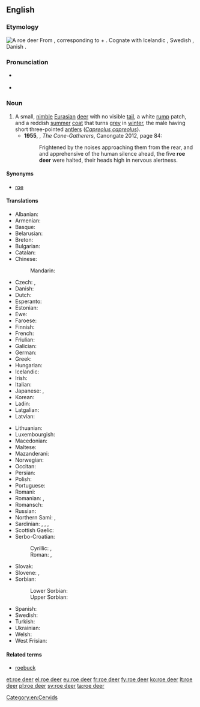 ==English==
{{wikipedia}}

===Etymology===
[[Image:Capreolus capreolus (Marek Szczepanek).jpg|thumb|A roe deer]]
From {{etyl|ang|en}} {{m|ang|rāhdēor||roe deer}}, corresponding to {{term|roe}} + {{term|deer}}. Cognate with Icelandic {{term|rádýr|lang=is}}, Swedish {{term|rådjur|lang=sv}}, Danish {{term|rådyr|lang=da}}.

===Pronunciation===
* {{a|UK}} {{IPA|/ˈɹəʊˌdɪə/|lang=en}}
* {{audio|en-uk-roe deer.ogg|Audio (UK)|lang=en}}

===Noun===
{{en-noun|head=[[roe]] [[deer]]|roe deer}}

# A small, [[nimble]] [[Eurasian]] [[deer]] with no visible [[tail]], a white [[rump]] patch, and a reddish [[summer]] [[coat]] that turns [[grey]] in [[winter]], the male having short three-pointed [[antlers]] (''[[Capreolus capreolus]]'').
#* '''1955''', {{w|Robin Jenkins}}, ''The Cone-Gatherers'', Canongate 2012, page 84:
#*: Frightened by the noises approaching them from the rear, and and apprehensive of the human silence ahead, the five '''roe deer''' were halted, their heads high in nervous alertness.

====Synonyms====
* [[roe]]

====Translations====
{{trans-top|small deer species, ''Capreolus capreolus''}}
* Albanian: {{t|sq|kaprolli}}
* Armenian: {{t|hy|այծյամ}}
* Basque: {{t+|eu|orkatz}}
* Belarusian: {{t|be|казу́ля|f}}
* Breton: {{t+|br|yourc’h}}
* Bulgarian: {{t+|bg|съ̀рна}}
* Catalan: {{t|ca|cabirol|m}}
* Chinese:
*: Mandarin: {{t+|cmn|西方狍|tr=xīfāngpáo|sc=Hani}}
* Czech: {{t+|cs|srna|f}}, {{t+|cs|srnec|m}}
* Danish: {{t|da|rådyr}}
* Dutch: {{t+|nl|ree|m}}
* Esperanto: {{t|eo|kapreolo}}
* Estonian: {{t|et|metskits}}
* Ewe: {{t|ee|afia|n}}
* Faroese: {{t|fo|rádýr}}
* Finnish: {{t+|fi|metsäkauris}}
* French: {{t+|fr|chevreuil|m}}
* Friulian: {{t|fur|cjavrûl}}
* Galician: {{t|gl|corzo|m}}
* German: {{t+|de|Reh|n}}
* Greek: {{t+|el|ζαρκάδι|n}}
* Hungarian: {{t+|hu|őz}}
* Icelandic: {{t|is|rádýr}}
* Irish: {{t|ga|fia odhar|m}}
* Italian: {{t+|it|capriolo|m}}
* Japanese: {{t+|ja|麕|tr=[[ノロ]], noro|sc=Jpan}}, {{t|ja|麕鹿|tr=[[ノロジカ]], norojika|sc=Jpan}}
* Korean: {{t+|ko|노루|sc=Hang}}
* Ladin: {{t|lld|capriol}}
* Latgalian: {{t|ltg|meža koza|f}}
* Latvian: {{t+|lv|stirna}}
{{trans-mid}}
* Lithuanian: {{t+|lt|stirna|f}}
* Luxembourgish: {{t|lb|Réi|n}}
* Macedonian: {{t|mk|срна}}
* Maltese: {{t|mt|ċerfa}}
* Mazanderani: {{t|mzn|شوکا}}
* Norwegian: {{t+|no|rådyr|n}}
* Occitan: {{t+|oc|cabiròl}}
* Persian: {{t+|fa|شوکا|tr=šukâ|sc=fa-Arab}}
* Polish: {{t+|pl|sarna}}
* Portuguese: {{t+|pt|corço|m}}
* Romani: {{t|rom|kaperiwara|f}}
* Romanian: {{t+|ro|căprior}}, {{t+|ro|căprioară}}
* Romansch: {{t|rom|chavriel}}
* Russian: {{t+|ru|косу́ля|f}}
* Northern Sami: {{t-check|se|ruoigu}}, {{t-check|se|vuovderuoigu}}
* Sardinian: {{t|sc|crabiolu}}, {{t|sc|bettu}}, {{t|sc|betta}}, {{t|sc|crabolu}}
* Scottish Gaelic: {{t|gd|earb|f}}
* Serbo-Croatian:
*: Cyrillic: {{t|sh|срна|f}}, {{t|sh|срндаћ|m}}
*: Roman: {{t+|sh|srna|f}}, {{t+|sh|srndać|m}}
* Slovak: {{t|sk|srna|f}}
* Slovene: {{t|sl|srna|f}}, {{t|sl|srnjak|m}}
* Sorbian:
*: Lower Sorbian: {{t|dsb|sarna|f}}
*: Upper Sorbian: {{t|hsb|sarna|f}}
* Spanish: {{t|es|corzo|m}}
* Swedish: {{t+|sv|rådjur}}
* Turkish: {{t+|tr|karaca}}
* Ukrainian: {{t|uk|козу́ля|f}}
* Welsh: {{t+|cy|iwrch|m}}
* West Frisian: {{t+|fy|ree}}
{{trans-bottom}}

====Related terms====
* [[roebuck]]

[[Category:en:Cervids]]

[[et:roe deer]]
[[el:roe deer]]
[[eu:roe deer]]
[[fr:roe deer]]
[[fy:roe deer]]
[[ko:roe deer]]
[[lt:roe deer]]
[[pl:roe deer]]
[[sv:roe deer]]
[[ta:roe deer]]